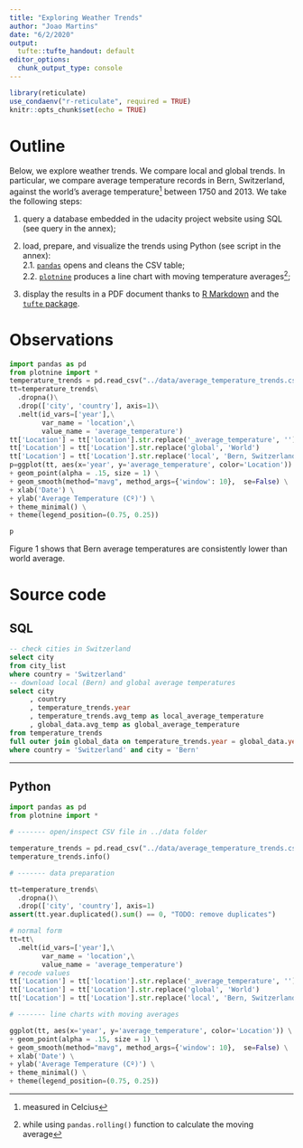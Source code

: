 ```yaml
---
title: "Exploring Weather Trends"
author: "Joao Martins"
date: "6/2/2020"
output:
  tufte::tufte_handout: default
editor_options: 
  chunk_output_type: console
---
```



```r
library(reticulate)
use_condaenv("r-reticulate", required = TRUE)
knitr::opts_chunk$set(echo = TRUE)
```


# Outline

Below, we explore weather trends.  We compare local and global trends.  In particular, we compare average temperature records in Bern, Switzerland, against the world's average temperature^[measured in Celcius] between 1750 and 2013.  We take the following steps:

1. query a database embedded in the udacity project website using SQL (see query in the annex);

2. load, prepare, and visualize the trends using Python (see script in the annex):  
  2.1. [`pandas`](https://github.com/pandas-dev/pandas) opens and cleans the CSV table;  
  2.2. [`plotnine`](https://github.com/has2k1/plotnine) produces a line chart with moving temperature averages^[while using `pandas.rolling()` function to calculate the moving average];

3. display the results in a PDF document thanks to [R Markdown](https://rmarkdown.rstudio.com) and the [`tufte` package](https://github.com/rstudio/tufte).


# Observations

```python
import pandas as pd
from plotnine import *
temperature_trends = pd.read_csv("../data/average_temperature_trends.csv")
tt=temperature_trends\
  .dropna()\
  .drop(['city', 'country'], axis=1)\
  .melt(id_vars=['year'],\
        var_name = 'location',\
        value_name = 'average_temperature')
tt['Location'] = tt['location'].str.replace('_average_temperature', '')
tt['Location'] = tt['Location'].str.replace('global', 'World')
tt['Location'] = tt['Location'].str.replace('local', 'Bern, Switzerland')
p=ggplot(tt, aes(x='year', y='average_temperature', color='Location')) \
+ geom_point(alpha = .15, size = 1) \
+ geom_smooth(method="mavg", method_args={'window': 10},  se=False) \
+ xlab('Date') \
+ ylab('Average Temperature (Cº)') \
+ theme_minimal() \
+ theme(legend_position=(0.75, 0.25))
```


```python
p
```

Figure 1 shows that Bern average temperatures are consistently lower than world average.

\newpage

# Source code

## SQL

```sql
-- check cities in Switzerland
select city
from city_list
where country = 'Switzerland'
-- download local (Bern) and global average temperatures
select city
     , country
     , temperature_trends.year
     , temperature_trends.avg_temp as local_average_temperature
     , global_data.avg_temp as global_average_temperature
from temperature_trends
full outer join global_data on temperature_trends.year = global_data.year
where country = 'Switzerland' and city = 'Bern'
```

--- 

## Python

```python
import pandas as pd
from plotnine import *

# ------- open/inspect CSV file in ../data folder

temperature_trends = pd.read_csv("../data/average_temperature_trends.csv")
temperature_trends.info()

# ------- data preparation

tt=temperature_trends\
  .dropna()\
  .drop(['city', 'country'], axis=1)
assert(tt.year.duplicated().sum() == 0, "TODO: remove duplicates")

# normal form
tt=tt\
  .melt(id_vars=['year'],\
        var_name = 'location',\
        value_name = 'average_temperature')
# recode values
tt['Location'] = tt['location'].str.replace('_average_temperature', '')
tt['Location'] = tt['Location'].str.replace('global', 'World')
tt['Location'] = tt['Location'].str.replace('local', 'Bern, Switzerland')

# ------- line charts with moving averages

ggplot(tt, aes(x='year', y='average_temperature', color='Location')) \
+ geom_point(alpha = .15, size = 1) \
+ geom_smooth(method="mavg", method_args={'window': 10},  se=False) \
+ xlab('Date') \
+ ylab('Average Temperature (Cº)') \
+ theme_minimal() \
+ theme(legend_position=(0.75, 0.25))
```
